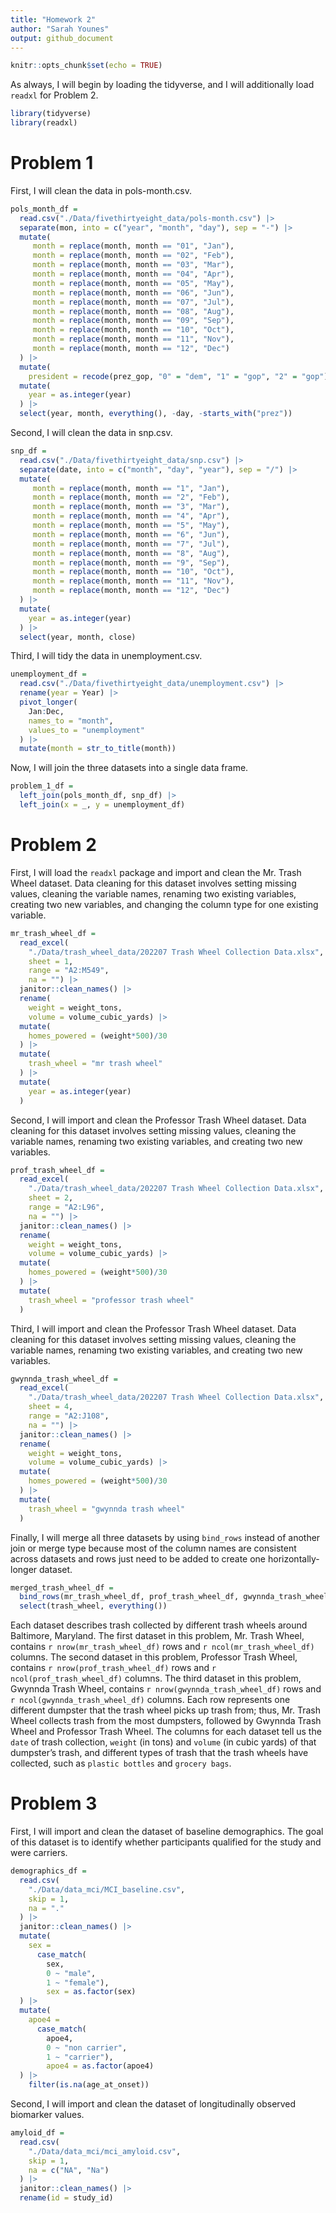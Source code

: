 ```yaml
---
title: "Homework 2"
author: "Sarah Younes"
output: github_document
---
```


```r
knitr::opts_chunk$set(echo = TRUE)
```

As always, I will begin by loading the tidyverse, and I will additionally load `readxl` for Problem 2.

```r
library(tidyverse)
library(readxl)
```

# Problem 1

First, I will clean the data in pols-month.csv.

```r
pols_month_df =
  read.csv("./Data/fivethirtyeight_data/pols-month.csv") |>
  separate(mon, into = c("year", "month", "day"), sep = "-") |>
  mutate(
     month = replace(month, month == "01", "Jan"),
     month = replace(month, month == "02", "Feb"),
     month = replace(month, month == "03", "Mar"),
     month = replace(month, month == "04", "Apr"),
     month = replace(month, month == "05", "May"),
     month = replace(month, month == "06", "Jun"),
     month = replace(month, month == "07", "Jul"),
     month = replace(month, month == "08", "Aug"),
     month = replace(month, month == "09", "Sep"),
     month = replace(month, month == "10", "Oct"),
     month = replace(month, month == "11", "Nov"),
     month = replace(month, month == "12", "Dec")
  ) |>
  mutate(
    president = recode(prez_gop, "0" = "dem", "1" = "gop", "2" = "gop")) |>
  mutate(
    year = as.integer(year)
  ) |>
  select(year, month, everything(), -day, -starts_with("prez"))
```
    
Second, I will clean the data in snp.csv.

```r
snp_df =
  read.csv("./Data/fivethirtyeight_data/snp.csv") |>
  separate(date, into = c("month", "day", "year"), sep = "/") |>
  mutate(
     month = replace(month, month == "1", "Jan"),
     month = replace(month, month == "2", "Feb"),
     month = replace(month, month == "3", "Mar"),
     month = replace(month, month == "4", "Apr"),
     month = replace(month, month == "5", "May"),
     month = replace(month, month == "6", "Jun"),
     month = replace(month, month == "7", "Jul"),
     month = replace(month, month == "8", "Aug"),
     month = replace(month, month == "9", "Sep"),
     month = replace(month, month == "10", "Oct"),
     month = replace(month, month == "11", "Nov"),
     month = replace(month, month == "12", "Dec")
  ) |>
  mutate(
    year = as.integer(year)
  ) |>
  select(year, month, close)
```
   
Third, I will tidy the data in unemployment.csv.

```r
unemployment_df =
  read.csv("./Data/fivethirtyeight_data/unemployment.csv") |>
  rename(year = Year) |>
  pivot_longer(
    Jan:Dec,
    names_to = "month",
    values_to = "unemployment"
  ) |>
  mutate(month = str_to_title(month))
```

Now, I will join the three datasets into a single data frame.

```r
problem_1_df =
  left_join(pols_month_df, snp_df) |>
  left_join(x = _, y = unemployment_df)
```

# Problem 2

First, I will load the `readxl` package and import and clean the Mr. Trash Wheel dataset. Data cleaning for this dataset involves setting missing values, cleaning the variable names, renaming two existing variables, creating two new variables, and changing the column type for one existing variable.

```r
mr_trash_wheel_df =
  read_excel(
    "./Data/trash_wheel_data/202207 Trash Wheel Collection Data.xlsx",
    sheet = 1,
    range = "A2:M549",
    na = "") |>
  janitor::clean_names() |>
  rename(
    weight = weight_tons,
    volume = volume_cubic_yards) |>
  mutate(
    homes_powered = (weight*500)/30
  ) |>
  mutate(
    trash_wheel = "mr trash wheel"
  ) |>
  mutate(
    year = as.integer(year)
  )
```

Second, I will import and clean the Professor Trash Wheel dataset. Data cleaning for this dataset involves setting missing values, cleaning the variable names, renaming two existing variables, and creating two new variables.

```r
prof_trash_wheel_df =
  read_excel(
    "./Data/trash_wheel_data/202207 Trash Wheel Collection Data.xlsx",
    sheet = 2,
    range = "A2:L96",
    na = "") |>
  janitor::clean_names() |>
  rename(
    weight = weight_tons,
    volume = volume_cubic_yards) |>
  mutate(
    homes_powered = (weight*500)/30
  ) |>
  mutate(
    trash_wheel = "professor trash wheel"
  )
```

Third, I will import and clean the Professor Trash Wheel dataset. Data cleaning for this dataset involves setting missing values, cleaning the variable names, renaming two existing variables, and creating two new variables.

```r
gwynnda_trash_wheel_df =
  read_excel(
    "./Data/trash_wheel_data/202207 Trash Wheel Collection Data.xlsx",
    sheet = 4,
    range = "A2:J108",
    na = "") |>
  janitor::clean_names() |>
  rename(
    weight = weight_tons,
    volume = volume_cubic_yards) |>
  mutate(
    homes_powered = (weight*500)/30
  ) |>
  mutate(
    trash_wheel = "gwynnda trash wheel"
  )
```

Finally, I will merge all three datasets by using `bind_rows` instead of another join or merge type because most of the column names are consistent across datasets and rows just need to be added to create one horizontally-longer dataset.

```r
merged_trash_wheel_df =
  bind_rows(mr_trash_wheel_df, prof_trash_wheel_df, gwynnda_trash_wheel_df) |>
  select(trash_wheel, everything())
```

Each dataset describes trash collected by different trash wheels around Baltimore, Maryland. The first dataset in this problem, Mr. Trash Wheel, contains `r nrow(mr_trash_wheel_df)` rows and `r ncol(mr_trash_wheel_df)` columns. The second dataset in this problem, Professor Trash Wheel, contains `r nrow(prof_trash_wheel_df)` rows and `r ncol(prof_trash_wheel_df)` columns. The third dataset in this problem, Gwynnda Trash Wheel, contains `r nrow(gwynnda_trash_wheel_df)` rows and `r ncol(gwynnda_trash_wheel_df)` columns. Each row represents one different dumpster that the trash wheel picks up trash from; thus, Mr. Trash Wheel collects trash from the most dumpsters, followed by Gwynnda Trash Wheel and Professor Trash Wheel. The columns for each dataset tell us the `date` of trash collection, `weight` (in tons) and `volume` (in cubic yards) of that dumpster's trash, and different types of trash that the trash wheels have collected, such as `plastic bottles` and `grocery bags`.

# Problem 3

First, I will import and clean the dataset of baseline demographics. The goal of this dataset is to identify whether participants qualified for the study and were carriers.

```r
demographics_df =
  read.csv(
    "./Data/data_mci/MCI_baseline.csv",
    skip = 1,
    na = "."
  ) |>
  janitor::clean_names() |>
  mutate(
    sex =
      case_match(
        sex,
        0 ~ "male",
        1 ~ "female"),
        sex = as.factor(sex)
  ) |>
  mutate(
    apoe4 =
      case_match(
        apoe4,
        0 ~ "non carrier",
        1 ~ "carrier"),
        apoe4 = as.factor(apoe4)
  ) |>
    filter(is.na(age_at_onset))
```

Second, I will import and clean the dataset of longitudinally observed biomarker values.

```r
amyloid_df =
  read.csv(
    "./Data/data_mci/mci_amyloid.csv",
    skip = 1,
    na = c("NA", "Na")
  ) |>
  janitor::clean_names() |>
  rename(id = study_id)
```